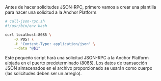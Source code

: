 Antes de hacer solicitudes JSON-RPC, primero vamos a crear una plantilla para hacer una solicitud a la Anchor Platform.

<CodeExample>

```bash
# call-json-rpc.sh
#!/usr/bin/env bash

curl localhost:8085 \
    -X POST \
    -H 'Content-Type: application/json' \
    --data "@$1"
```

</CodeExample>

Este pequeño script hará una solicitud JSON-RPC a la Anchor Platform alojada en el puerto predeterminado (8085). Los datos de transacción JSON almacenados en el archivo proporcionado se usarán como cuerpo (las solicitudes deben ser un arreglo).
